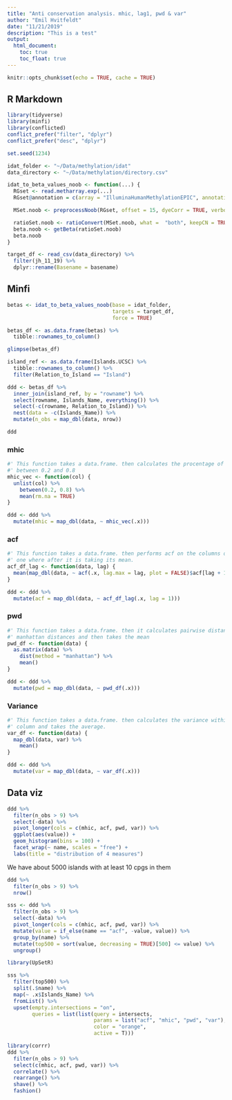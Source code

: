 ```yaml
---
title: "Anti conservation analysis. mhic, lag1, pwd & var"
author: "Emil Hvitfeldt"
date: "11/21/2019"
description: "This is a test"
output: 
  html_document:
    toc: true
    toc_float: true
---
```


```r
knitr::opts_chunk$set(echo = TRUE, cache = TRUE)
```

## R Markdown

```r
library(tidyverse)
library(minfi)
library(conflicted)
conflict_prefer("filter", "dplyr")
conflict_prefer("desc", "dplyr")

set.seed(1234)
```

```r
idat_folder <- "~/Data/methylation/idat"
data_directory <- "~/Data/methylation/directory.csv"
```

```r
idat_to_beta_values_noob <- function(...) {
  RGset <- read.metharray.exp(...)
  RGset@annotation = c(array = "IlluminaHumanMethylationEPIC", annotation = "ilm10b4.hg19")

  MSet.noob <- preprocessNoob(RGset, offset = 15, dyeCorr = TRUE, verbose = TRUE)

  ratioSet.noob <- ratioConvert(MSet.noob, what =  "both", keepCN = TRUE)
  beta.noob <- getBeta(ratioSet.noob)
  beta.noob
}
```

```r
target_df <- read_csv(data_directory) %>%
  filter(jh_11_19) %>%
  dplyr::rename(Basename = basename)
```

## Minfi

```r
betas <- idat_to_beta_values_noob(base = idat_folder,
                                  targets = target_df,
                                  force = TRUE)
```

```r
betas_df <- as.data.frame(betas) %>%
  tibble::rownames_to_column()
```

```r
glimpse(betas_df)
```

```r
island_ref <- as.data.frame(Islands.UCSC) %>%
  tibble::rownames_to_column() %>%
  filter(Relation_to_Island == "Island")
```

```r
ddd <- betas_df %>%
  inner_join(island_ref, by = "rowname") %>% 
  select(rowname, Islands_Name, everything()) %>%
  select(-c(rowname, Relation_to_Island)) %>%
  nest(data = -c(Islands_Name)) %>%
  mutate(n_obs = map_dbl(data, nrow))
```

```r
ddd
```

### mhic

```r
#' This function takes a data.frame. then calculates the procentage of values
#' between 0.2 and 0.8
mhic_vec <- function(col) {
  unlist(col) %>% 
    between(0.2, 0.8) %>%
    mean(rm.na = TRUE)
}
```

```r
ddd <- ddd %>%
  mutate(mhic = map_dbl(data, ~ mhic_vec(.x)))
```

### acf

```r
#' This function takes a data.frame. then performs acf on the columns one by
#' one where after it is taking its mean.
acf_df_lag <- function(data, lag) {
  mean(map_dbl(data, ~ acf(.x, lag.max = lag, plot = FALSE)$acf[lag + 1]))
}
```

```r
ddd <- ddd %>%
  mutate(acf = map_dbl(data, ~ acf_df_lag(.x, lag = 1)))
```

### pwd

```r
#' This function takes a data.frame. then it calculates pairwise distance using
#' manhattan distances and then takes the mean
pwd_df <- function(data) {
  as.matrix(data) %>%
    dist(method = "manhattan") %>%
    mean()
}
```

```r
ddd <- ddd %>%
  mutate(pwd = map_dbl(data, ~ pwd_df(.x)))
```

### Variance

```r
#' This function takes a data.frame. then calculates the variance within each 
#' column and takes the average.
var_df <- function(data) {
  map_dbl(data, var) %>%
    mean()
}
```

```r
ddd <- ddd %>%
  mutate(var = map_dbl(data, ~ var_df(.x)))
```

## Data viz

```r
ddd %>%
  filter(n_obs > 9) %>%
  select(-data) %>%
  pivot_longer(cols = c(mhic, acf, pwd, var)) %>%
  ggplot(aes(value)) +
  geom_histogram(bins = 100) +
  facet_wrap(~ name, scales = "free") +
  labs(title = "distribution of 4 measures")
```

We have about 5000 islands with at least 10 cpgs in them

```r
ddd %>%
  filter(n_obs > 9) %>%
  nrow()
```

```r
sss <- ddd %>%
  filter(n_obs > 9) %>%
  select(-data) %>%
  pivot_longer(cols = c(mhic, acf, pwd, var)) %>%
  mutate(value = if_else(name == "acf", -value, value)) %>%
  group_by(name) %>%
  mutate(top500 = sort(value, decreasing = TRUE)[500] <= value) %>%
  ungroup()
```

```r
library(UpSetR)

sss %>%
  filter(top500) %>%
  split(.$name) %>%
  map(~ .x$Islands_Name) %>%
  fromList() %>%
  upset(empty.intersections = "on", 
        queries = list(list(query = intersects, 
                            params = list("acf", "mhic", "pwd", "var"), 
                            color = "orange", 
                            active = T)))
```

```r
library(corrr)
ddd %>%
  filter(n_obs > 9) %>%
  select(c(mhic, acf, pwd, var)) %>%
  correlate() %>%
  rearrange() %>%
  shave() %>%
  fashion()
```
